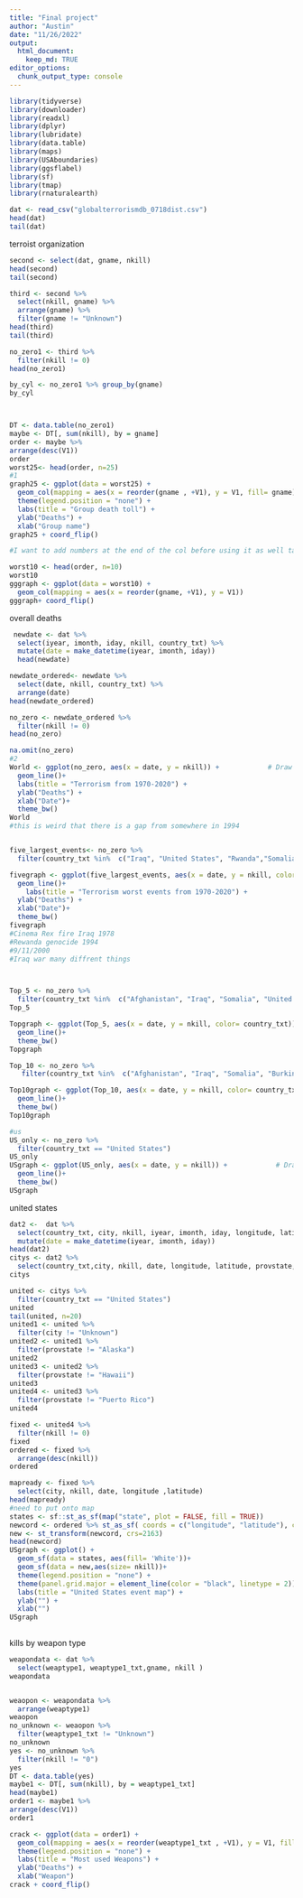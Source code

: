 ```yaml
---
title: "Final project"
author: "Austin"
date: "11/26/2022"
output: 
  html_document:
    keep_md: TRUE
editor_options: 
  chunk_output_type: console
---
```



```r
library(tidyverse)
library(downloader)
library(readxl)
library(dplyr)
library(lubridate)
library(data.table)
library(maps)
library(USAboundaries)
library(ggsflabel)
library(sf)
library(tmap)
library(rnaturalearth)
```

```r
dat <- read_csv("globalterrorismdb_0718dist.csv")
head(dat)
tail(dat)
```
terroist organization
```r
second <- select(dat, gname, nkill)
head(second)
tail(second)

third <- second %>%
  select(nkill, gname) %>%
  arrange(gname) %>%
  filter(gname != "Unknown")
head(third)
tail(third)

no_zero1 <- third %>% 
  filter(nkill != 0)
head(no_zero1)

by_cyl <- no_zero1 %>% group_by(gname)
by_cyl



DT <- data.table(no_zero1)
maybe <- DT[, sum(nkill), by = gname]
order <- maybe %>%
arrange(desc(V1))
order
worst25<- head(order, n=25)
#1
graph25 <- ggplot(data = worst25) +
  geom_col(mapping = aes(x = reorder(gname , +V1), y = V1, fill= gname))+
  theme(legend.position = "none") +
  labs(title = "Group death toll") +
  ylab("Deaths") +
  xlab("Group name")
graph25 + coord_flip()

#I want to add numbers at the end of the col before using it as well take off the index need to add labels

worst10 <- head(order, n=10)
worst10
gggraph <- ggplot(data = worst10) +
  geom_col(mapping = aes(x = reorder(gname, +V1), y = V1))
gggraph+ coord_flip()
```
overall deaths
```r
 newdate <- dat %>%
  select(iyear, imonth, iday, nkill, country_txt) %>%
  mutate(date = make_datetime(iyear, imonth, iday))
  head(newdate)

newdate_ordered<- newdate %>%
  select(date, nkill, country_txt) %>%
  arrange(date)
head(newdate_ordered)

no_zero <- newdate_ordered %>% 
  filter(nkill != 0)
head(no_zero)

na.omit(no_zero)
#2
World <- ggplot(no_zero, aes(x = date, y = nkill)) +            # Draw ggplot2 plot
  geom_line()+ 
  labs(title = "Terrorism from 1970-2020") +
  ylab("Deaths") +
  xlab("Date")+
  theme_bw()
World
#this is weird that there is a gap from somewhere in 1994


five_largest_events<- no_zero %>%
  filter(country_txt %in%  c("Iraq", "United States", "Rwanda","Somalia","Iran"))

fivegraph <- ggplot(five_largest_events, aes(x = date, y = nkill, color= country_txt)) +            # Draw ggplot2 plot
  geom_line()+ 
    labs(title = "Terrorism worst events from 1970-2020") +
  ylab("Deaths") +
  xlab("Date")+
  theme_bw()
fivegraph
#Cinema Rex fire Iraq 1978
#Rewanda genocide 1994
#9/11/2000
#Iraq war many diffrent things



Top_5 <- no_zero %>%
  filter(country_txt %in%  c("Afghanistan", "Iraq", "Somalia", "United States", "Syria", "Rwanda"))
Top_5

Topgraph <- ggplot(Top_5, aes(x = date, y = nkill, color= country_txt)) +            # Draw ggplot2 plot
  geom_line()+ 
  theme_bw()
Topgraph

Top_10 <- no_zero %>%
   filter(country_txt %in%  c("Afghanistan", "Iraq", "Somalia", "Burkina Faso", "Syria", "Nigeria", "Mali", "Niger", "Myanmar", "Pakistan"))

Top10graph <- ggplot(Top_10, aes(x = date, y = nkill, color= country_txt)) +            # Draw ggplot2 plot
  geom_line()+ 
  theme_bw()
Top10graph

#us
US_only <- no_zero %>%
  filter(country_txt == "United States")
US_only
USgraph <- ggplot(US_only, aes(x = date, y = nkill)) +            # Draw ggplot2 plot
  geom_line()+ 
  theme_bw()
USgraph
```
united states
```r
dat2 <-  dat %>%
  select(country_txt, city, nkill, iyear, imonth, iday, longitude, latitude, provstate, region_txt) %>%
  mutate(date = make_datetime(iyear, imonth, iday))
head(dat2)
citys <- dat2 %>%
  select(country_txt,city, nkill, date, longitude, latitude, provstate, region_txt)
citys

united <- citys %>%
  filter(country_txt == "United States")
united
tail(united, n=20)
united1 <- united %>%
  filter(city != "Unknown")
united2 <- united1 %>%
  filter(provstate != "Alaska")
united2
united3 <- united2 %>%
  filter(provstate != "Hawaii")
united3
united4 <- united3 %>%
  filter(provstate != "Puerto Rico")
united4

fixed <- united4 %>%
  filter(nkill != 0)
fixed
ordered <- fixed %>%
  arrange(desc(nkill))
ordered

mapready <- fixed %>%
  select(city, nkill, date, longitude ,latitude)
head(mapready)
#need to put onto map
states <- sf::st_as_sf(map("state", plot = FALSE, fill = TRUE))
newcord <- ordered %>% st_as_sf( coords = c("longitude", "latitude"), crs=4326)
new <- st_transform(newcord, crs=2163)
head(newcord)
USgraph <- ggplot() +
  geom_sf(data = states, aes(fill= 'White'))+ 
  geom_sf(data = new,aes(size= nkill))+
  theme(legend.position = "none") +
  theme(panel.grid.major = element_line(color = "black", linetype = 2))+
  labs(title = "United States event map") +
  ylab("") +
  xlab("")
USgraph
  
```
kills by weapon type
```r
weapondata <- dat %>%
  select(weaptype1, weaptype1_txt,gname, nkill )
weapondata


weaopon <- weapondata %>%
  arrange(weaptype1)
weaopon
no_unknown <- weaopon %>%
  filter(weaptype1_txt != "Unknown")
no_unknown
yes <- no_unknown %>%
  filter(nkill != "0")
yes
DT <- data.table(yes)
maybe1 <- DT[, sum(nkill), by = weaptype1_txt]
head(maybe1)
order1 <- maybe1 %>%
arrange(desc(V1))
order1

crack <- ggplot(data = order1) +
  geom_col(mapping = aes(x = reorder(weaptype1_txt , +V1), y = V1, fill=weaptype1_txt))+
  theme(legend.position = "none") +
  labs(title = "Most used Weapons") +
  ylab("Deaths") +
  xlab("Weapon")
crack + coord_flip()
```

